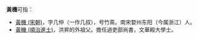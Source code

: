 '''黃機'''可指：
* [[黃機_(宋朝)|黃機 (宋朝)]]，字几仲（一作几叔），号竹斋。南宋婺州东阳（今属浙江）人。
* [[黃機_(順治進士)|黃機 (順治進士)]]，洪昇的外祖父。擔任過吏部尚書，文華殿大學士。

{{disambig|J机|cat=二字黄姓人名消歧义}}